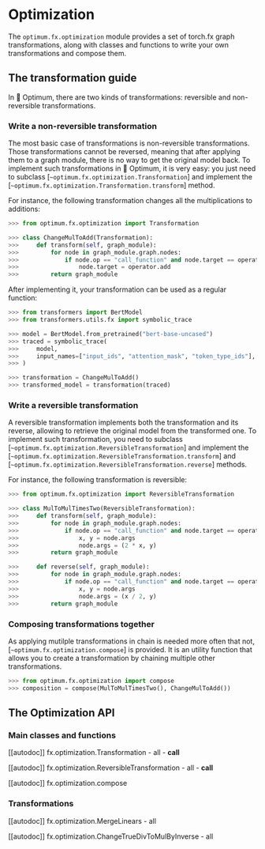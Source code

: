 <!--Copyright 2022 The HuggingFace Team. All rights reserved.

Licensed under the Apache License, Version 2.0 (the "License"); you may not use this file except in compliance with
the License. You may obtain a copy of the License at

http://www.apache.org/licenses/LICENSE-2.0

Unless required by applicable law or agreed to in writing, software distributed under the License is distributed on
an "AS IS" BASIS, WITHOUT WARRANTIES OR CONDITIONS OF ANY KIND, either express or implied. See the License for the
specific language governing permissions and limitations under the License.
-->

# Optimization

The `optimum.fx.optimization` module provides a set of torch.fx graph transformations, along with classes and functions to write your own transformations and compose them.

## The transformation guide

In 🤗 Optimum, there are two kinds of transformations: reversible and non-reversible transformations.


### Write a non-reversible transformation

The most basic case of transformations is non-reversible transformations. Those transformations cannot be reversed, meaning that after applying them to a graph module, there is no way to get the original model back. To implement such transformations in 🤗 Optimum, it is very easy: you just need to subclass [`~optimum.fx.optimization.Transformation`] and implement the [`~optimum.fx.optimization.Transformation.transform`] method.

For instance, the following transformation changes all the multiplications to additions:

```python
>>> from optimum.fx.optimization import Transformation

>>> class ChangeMulToAdd(Transformation):
>>>     def transform(self, graph_module):
>>>         for node in graph_module.graph.nodes:
>>>             if node.op == "call_function" and node.target == operator.mul:
>>>                 node.target = operator.add
>>>         return graph_module
```

After implementing it, your transformation can be used as a regular function:

```python
>>> from transformers import BertModel
>>> from transformers.utils.fx import symbolic_trace

>>> model = BertModel.from_pretrained("bert-base-uncased")
>>> traced = symbolic_trace(
>>>     model,
>>>     input_names=["input_ids", "attention_mask", "token_type_ids"],
>>> )

>>> transformation = ChangeMulToAdd()
>>> transformed_model = transformation(traced)
```

### Write a reversible transformation

A reversible transformation implements both the transformation and its reverse, allowing to retrieve the original model from the transformed one. To implement such transformation, you need to subclass [`~optimum.fx.optimization.ReversibleTransformation`] and implement the [`~optimum.fx.optimization.ReversibleTransformation.transform`] and [`~optimum.fx.optimization.ReversibleTransformation.reverse`] methods.

For instance, the following transformation is reversible:

```python
>>> from optimum.fx.optimization import ReversibleTransformation

>>> class MulToMulTimesTwo(ReversibleTransformation):
>>>     def transform(self, graph_module):
>>>         for node in graph_module.graph.nodes:
>>>             if node.op == "call_function" and node.target == operator.mul:
>>>                 x, y = node.args
>>>                 node.args = (2 * x, y)
>>>         return graph_module

>>>     def reverse(self, graph_module):
>>>         for node in graph_module.graph.nodes:
>>>             if node.op == "call_function" and node.target == operator.mul:
>>>                 x, y = node.args
>>>                 node.args = (x / 2, y)
>>>         return graph_module
```

### Composing transformations together

As applying mutilple transformations in chain is needed more often that not, [`~optimum.fx.optimization.compose`] is provided. It is an utility function that allows you to create a transformation by chaining multiple other transformations.

```python
>>> from optimum.fx.optimization import compose
>>> composition = compose(MulToMulTimesTwo(), ChangeMulToAdd())
```

## The Optimization API

### Main classes and functions

[[autodoc]] fx.optimization.Transformation
    - all
    - __call__

[[autodoc]] fx.optimization.ReversibleTransformation
    - all
    - __call__

[[autodoc]] fx.optimization.compose

### Transformations

[[autodoc]] fx.optimization.MergeLinears
    - all

[[autodoc]] fx.optimization.ChangeTrueDivToMulByInverse
    - all
